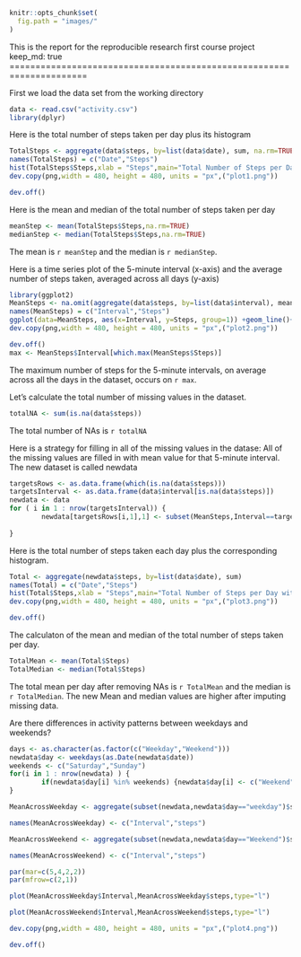 ```{r opts, echo = FALSE}
knitr::opts_chunk$set(
  fig.path = "images/"
)
```


This is the report for the reproducible research first course project
keep_md: true
=====================================================================

First we load the data set from the working directory 

```{r}
data <- read.csv("activity.csv")
library(dplyr)
```

Here is the total number of steps taken per day plus its histogram
```{r , fig.height=4}
TotalSteps <- aggregate(data$steps, by=list(data$date), sum, na.rm=TRUE)
names(TotalSteps) = c("Date","Steps")
hist(TotalSteps$Steps,xlab = "Steps",main="Total Number of Steps per Day with NAs")
dev.copy(png,width = 480, height = 480, units = "px",("plot1.png"))

dev.off()
```

Here is the mean and median of the total number of steps taken per day
```{r}
meanStep <- mean(TotalSteps$Steps,na.rm=TRUE) 
medianStep <- median(TotalSteps$Steps,na.rm=TRUE) 
```

The mean is `r meanStep` and the median is `r medianStep`.

Here is a time series plot of the 5-minute interval (x-axis) and the average number of steps taken, averaged across all days (y-axis)

```{r, fig.height=4}
library(ggplot2)
MeanSteps <- na.omit(aggregate(data$steps, by=list(data$interval), mean, na.rm=TRUE)) 
names(MeanSteps) = c("Interval","Steps")
ggplot(data=MeanSteps, aes(x=Interval, y=Steps, group=1)) +geom_line()+ggtitle("Time series plot of the 5-minute interval with NAs")+ theme(axis.text.x = element_text(angle = 90, hjust = 1))
dev.copy(png,width = 480, height = 480, units = "px",("plot2.png"))

dev.off()
max <- MeanSteps$Interval[which.max(MeanSteps$Steps)]
```

The maximum number of steps for the 5-minute intervals, on average across all the days in the dataset, occurs on `r max`.

Let's calculate the total number of missing values in the dataset.
```{r}
totalNA <- sum(is.na(data$steps))
```

The total number of NAs is `r totalNA`


Here is a strategy for filling in all of the missing values in the datase:
All of the missing values are filled in with mean value for that 5-minute interval.
The new dataset is called newdata
```{r, fig.height=4}
targetsRows <- as.data.frame(which(is.na(data$steps)))
targetsInterval <- as.data.frame(data$interval[is.na(data$steps)])
newdata <- data
for ( i in 1 : nrow(targetsInterval)) {
        newdata[targetsRows[i,1],1] <- subset(MeanSteps,Interval==targetsInterval[i,1])$Steps
        
}
```

Here is the total number of steps taken each day plus the corresponding histogram. 
```{r, fig.height=4}
Total <- aggregate(newdata$steps, by=list(data$date), sum)
names(Total) = c("Date","Steps")
hist(Total$Steps,xlab = "Steps",main="Total Number of Steps per Day without NAs")
dev.copy(png,width = 480, height = 480, units = "px",("plot3.png"))

dev.off()
```
The calculaton of the mean and median of the total number of steps taken per day.
```{r}
TotalMean <- mean(Total$Steps)
TotalMedian <- median(Total$Steps)
```

The total mean per day after removing NAs is `r TotalMean` and the median is `r TotalMedian`. The new Mean and median values are higher after imputing missing data.

Are there differences in activity patterns between weekdays and weekends?
```{r}
days <- as.character(as.factor(c("Weekday","Weekend")))
newdata$day <- weekdays(as.Date(newdata$date))
weekends <- c("Saturday","Sunday")
for(i in 1 : nrow(newdata) ) {
        if(newdata$day[i] %in% weekends) {newdata$day[i] <- c("Weekend")} else {newdata$day[i] <- c("weekday")} 
} 
```

```{r}
MeanAcrossWeekday <- aggregate(subset(newdata,newdata$day=="weekday")$steps,by=list(subset(newdata,newdata$day=="weekday")$interval), mean)

names(MeanAcrossWeekday) <- c("Interval","steps")

MeanAcrossWeekend <- aggregate(subset(newdata,newdata$day=="Weekend")$steps,by=list(subset(newdata,newdata$day=="Weekend")$interval), mean)

names(MeanAcrossWeekend) <- c("Interval","steps")

par(mar=c(5,4,2,2))
par(mfrow=c(2,1))

plot(MeanAcrossWeekday$Interval,MeanAcrossWeekday$steps,type="l")

plot(MeanAcrossWeekend$Interval,MeanAcrossWeekend$steps,type="l")

dev.copy(png,width = 480, height = 480, units = "px",("plot4.png"))

dev.off()
```












